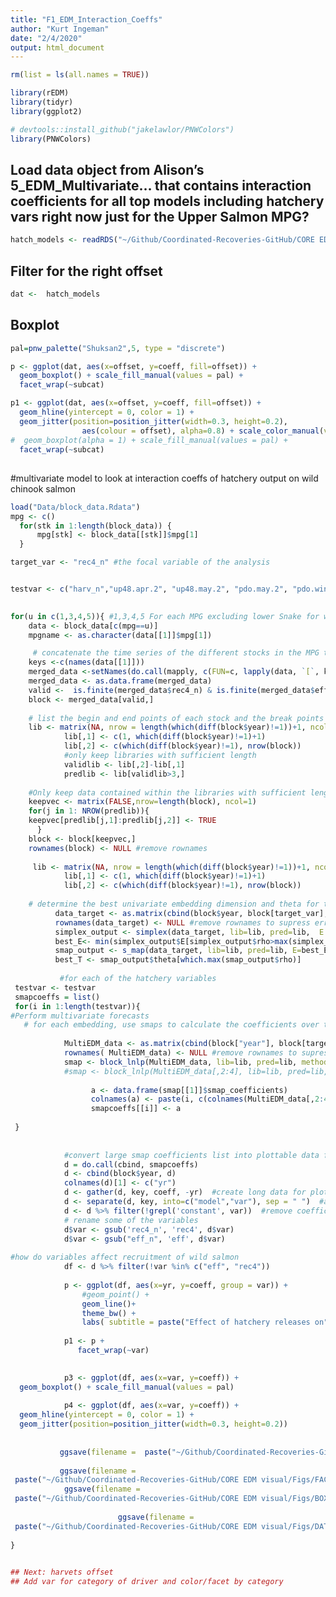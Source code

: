 ```yaml
---
title: "F1_EDM_Interaction_Coeffs"
author: "Kurt Ingeman"
date: "2/4/2020"
output: html_document
---
```


```r
rm(list = ls(all.names = TRUE)) 

library(rEDM)
library(tidyr)
library(ggplot2)
```

```r
# devtools::install_github("jakelawlor/PNWColors")
library(PNWColors)
```


## Load data object from Alison's 5_EDM_Multivariate... that contains interaction coefficients for all top models including hatchery vars right now just for the Upper Salmon MPG?
```r
hatch_models <- readRDS("~/Github/Coordinated-Recoveries-GitHub/CORE EDM visual/Data/hatch_models.rds")
```


## Filter for the right offset
```r
dat <-  hatch_models 
```


## Boxplot 

```r

pal=pnw_palette("Shuksan2",5, type = "discrete")

p <- ggplot(dat, aes(x=offset, y=coeff, fill=offset)) + 
  geom_boxplot() + scale_fill_manual(values = pal) + 
  facet_wrap(~subcat)

p1 <- ggplot(dat, aes(x=offset, y=coeff, fill=offset)) + 
  geom_hline(yintercept = 0, color = 1) +
  geom_jitter(position=position_jitter(width=0.3, height=0.2), 
                aes(colour = offset), alpha=0.8) + scale_color_manual(values = pal) +
#  geom_boxplot(alpha = 1) + scale_fill_manual(values = pal) + 
  facet_wrap(~subcat)

```

##


#multivariate model to look at interaction coeffs of hatchery output on wild chinook salmon

```R

load("Data/block_data.Rdata")  
mpg <- c() 
  for(stk in 1:length(block_data)) { 
      mpg[stk] <- block_data[[stk]]$mpg[1]
  } 

target_var <- "rec4_n" #the focal variable of the analysis


testvar <- c("harv_n","up48.apr.2", "up48.may.2", "pdo.may.2", "pdo.win.2", "up48.oct.2", "up48.nov.2", "npgo.yr.2", "hatch.spring.2", "pinn.CSLmales.4", "pinn.CSLbonn.4","pinn.SSLaerial.4", "SRKW.Lpod.4", "SRKW.JKLpods.5", "flow.gageht.4")

  
for(u in c(1,3,4,5)){ #1,3,4,5 For each MPG excluding lower Snake for which there is only one stock
    data <- block_data[c(mpg==u)]
    mpgname <- as.character(data[[1]]$mpg[1])

     # concatenate the time series of the different stocks in the MPG together
    keys <-c(names(data[[1]]))
    merged_data <-setNames(do.call(mapply, c(FUN=c, lapply(data, `[`, keys))), keys)
    merged_data <- as.data.frame(merged_data)
    valid <-  is.finite(merged_data$rec4_n) & is.finite(merged_data$eff_n) & is.finite(merged_data$hatch.spring.5)
    block <- merged_data[valid,]  
    
    # list the begin and end points of each stock and the break points within stocks
    lib <- matrix(NA, nrow = length(which(diff(block$year)!=1))+1, ncol = 2)
            lib[,1] <- c(1, which(diff(block$year)!=1)+1)
            lib[,2] <- c(which(diff(block$year)!=1), nrow(block))
            #only keep libraries with sufficient length
            validlib <- lib[,2]-lib[,1]
            predlib <- lib[validlib>3,]
    
    #Only keep data contained within the libraries with sufficient length
    keepvec <- matrix(FALSE,nrow=length(block), ncol=1)
    for(j in 1: NROW(predlib)){
    keepvec[predlib[j,1]:predlib[j,2]] <- TRUE
      }
    block <- block[keepvec,]
    rownames(block) <- NULL #remove rownames
     
     lib <- matrix(NA, nrow = length(which(diff(block$year)!=1))+1, ncol = 2)
            lib[,1] <- c(1, which(diff(block$year)!=1)+1)
            lib[,2] <- c(which(diff(block$year)!=1), nrow(block))
            
    # determine the best univariate embedding dimension and theta for the target variable (total recruitment)        
          data_target <- as.matrix(cbind(block$year, block[target_var], block$eff_n))
          rownames(data_target) <- NULL #remove rownames to supress error in CCM: NAs introduced by coersion
          simplex_output <- simplex(data_target, lib=lib, pred=lib,  E = 1:8, silent = TRUE)
          best_E<- min(simplex_output$E[simplex_output$rho>max(simplex_output$rho)-sd(simplex_output$rho)]) #choose the smallest E whose rho is within 1 stdv of the maximum rho)
          smap_output <- s_map(data_target, lib=lib, pred=lib, E=best_E) 
          best_T <- smap_output$theta[which.max(smap_output$rho)] 
  
           #for each of the hatchery variables  
 testvar <- testvar
 smapcoeffs = list()
 for(i in 1:length(testvar)){          
#Perform multivariate forecasts
   # for each embedding, use smaps to calculate the coefficients over time
         
            MultiEDM_data <- as.matrix(cbind(block["year"], block[target_var], block["eff_n"], block[testvar[i]]))
            rownames( MultiEDM_data) <- NULL #remove rownames to supress error in CCM: NAs introduced by coersion
            smap <- block_lnlp(MultiEDM_data, lib=lib, pred=lib, method = c("s-map"), columns = c(target_var, "eff_n", testvar[i]), theta = best_T, first_column_time = TRUE, save_smap_coefficients = TRUE)
            #smap <- block_lnlp(MultiEDM_data[,2:4], lib=lib, pred=lib, method = c("s-map"), columns = c(target_var, "eff_n", testvar[i]), theta = best_T, first_column_time = FALSE, save_smap_coefficients = TRUE)
           
                  a <- data.frame(smap[[1]]$smap_coefficients)
                  colnames(a) <- paste(i, c(colnames(MultiEDM_data[,2:4]),"constant"))
                  smapcoeffs[[i]] <- a
                   
 }
 
 
            #convert large smap coefficients list into plottable data frame
            d = do.call(cbind, smapcoeffs)  
            d <- cbind(block$year, d)
            colnames(d)[1] <- c("yr")
            d <- gather(d, key, coeff, -yr)  #create long data for plotting
            d <- separate(d, key, into=c("model","var"), sep = " ")  #add columns for model number, variable
            d <- d %>% filter(!grepl('constant', var))  #remove coefficients for constants
            # rename some of the variables
            d$var <- gsub('rec4_n', 'rec4', d$var) 
            d$var <- gsub("eff_n", 'eff', d$var)
 
#how do variables affect recruitment of wild salmon 
            df <- d %>% filter(!var %in% c("eff", "rec4"))
            
            p <- ggplot(df, aes(x=yr, y=coeff, group = var)) +
                #geom_point() +
                geom_line()+
                theme_bw() + 
                labs( subtitle = paste("Effect of hatchery releases on", target_var, "in", mpgname,"MPG",sep = " "), x="year", y="interaction coefficient") 
         
            p1 <- p + 
               facet_wrap(~var)

    
            p3 <- ggplot(df, aes(x=var, y=coeff)) + 
  geom_boxplot() + scale_fill_manual(values = pal)      
            
            p4 <- ggplot(df, aes(x=var, y=coeff)) + 
  geom_hline(yintercept = 0, color = 1) +
  geom_jitter(position=position_jitter(width=0.3, height=0.2))
            
            
           ggsave(filename =  paste("~/Github/Coordinated-Recoveries-GitHub/CORE EDM visual/Figs/ALL_Var_coeff_on_" ,target_var, "in", mpgname, "MPG.pdf", sep = ""), plot = p, width = 7, height = 9.5, units = "in")  # saves the last plot
   
           ggsave(filename =         
 paste("~/Github/Coordinated-Recoveries-GitHub/CORE EDM visual/Figs/FACET_Var_coeff_on_" ,target_var, "in", mpgname, "MPG.pdf", sep = ""), plot = p1, width = 7, height = 9.5, units = "in")             
            ggsave(filename =         
 paste("~/Github/Coordinated-Recoveries-GitHub/CORE EDM visual/Figs/BOX_Var_coeff_on_" ,target_var, "in", mpgname, "MPG.pdf", sep = ""), plot = p3, width = 7, height = 9.5, units = "in") 
            
                        ggsave(filename =         
 paste("~/Github/Coordinated-Recoveries-GitHub/CORE EDM visual/Figs/DATA_Var_coeff_on_" ,target_var, "in", mpgname, "MPG.pdf", sep = ""), plot = p4, width = 7, height = 9.5, units = "in") 
                  
}
 

## Next: harvets offset
## Add var for category of driver and color/facet by category
                  

```

